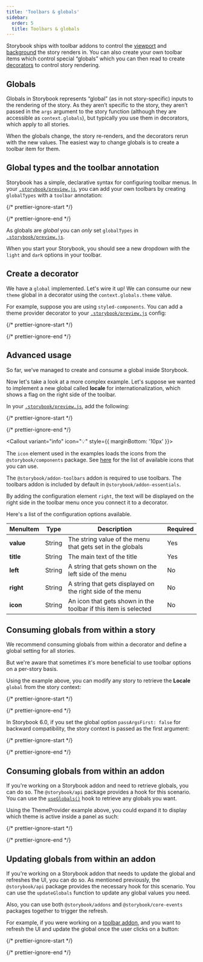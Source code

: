 ```yaml
---
title: 'Toolbars & globals'
sidebar:
  order: 5
  title: Toolbars & globals
---
```


<YouTubeCallout id="DuJ_gmSncLM" title="Create custom toolbar items using global types" />

Storybook ships with toolbar addons to control the [viewport](./viewport.mdx) and [background](./backgrounds.mdx) the story renders in. You can also create your own toolbar items which control special “globals” which you can then read to create [decorators](../writing-stories/decorators.mdx) to control story rendering.

## Globals

Globals in Storybook represents “global” (as in not story-specific) inputs to the rendering of the story. As they aren’t specific to the story, they aren’t passed in the `args` argument to the story function (although they are accessible as `context.globals`), but typically you use them in decorators, which apply to all stories.

When the globals change, the story re-renders, and the decorators rerun with the new values. The easiest way to change globals is to create a toolbar item for them.

## Global types and the toolbar annotation

Storybook has a simple, declarative syntax for configuring toolbar menus. In your [`.storybook/preview.js`](../configure/index.mdx#configure-story-rendering), you can add your own toolbars by creating `globalTypes` with a `toolbar` annotation:

{/* prettier-ignore-start */}

<CodeSnippets path="storybook-preview-configure-globaltypes.md" />

{/* prettier-ignore-end */}

<Callout variant="info" icon="💡">

  As globals are *global* you can *only* set `globalTypes` in [`.storybook/preview.js`](../configure/index.mdx#configure-story-rendering).

</Callout>

When you start your Storybook, you should see a new dropdown with the `light` and `dark` options in your toolbar.

## Create a decorator

We have a `global` implemented. Let's wire it up! We can consume our new `theme` global in a decorator using the `context.globals.theme` value.

For example, suppose you are using `styled-components`. You can add a theme provider decorator to your [`.storybook/preview.js`](../configure/index.mdx#configure-story-rendering) config:

{/* prettier-ignore-start */}

<CodeSnippets path="storybook-preview-use-global-type.md" />

{/* prettier-ignore-end */}

## Advanced usage

So far, we've managed to create and consume a global inside Storybook.

Now let's take a look at a more complex example. Let's suppose we wanted to implement a new global called **locale** for internationalization, which shows a flag on the right side of the toolbar.

In your [`.storybook/preview.js`](../configure/index.mdx#configure-story-rendering), add the following:

{/* prettier-ignore-start */}

<CodeSnippets path="storybook-preview-locales-globaltype.md" />

{/* prettier-ignore-end */}

<Callout variant="info" icon="💡" style={{ marginBottom: '10px' }}>

  The `icon` element used in the examples loads the icons from the `@storybook/components` package. See [here](../faq.mdx#what-icons-are-available-for-my-toolbar-or-my-addon) for the list of available icons that you can use.

</Callout>

<Callout variant="info" icon="💡">

  The `@storybook/addon-toolbars` addon is required to use toolbars. The toolbars addon is included by default in `@storybook/addon-essentials`.
  
</Callout>

By adding the configuration element `right`, the text will be displayed on the right side in the toolbar menu once you connect it to a decorator.

Here's a list of the configuration options available.

| MenuItem  |  Type  |                           Description                           | Required |
| --------- | ----   | --------------------------------------------------------------- | -------- |
| **value** | String |    The string value of the menu that gets set in the globals    |   Yes    |
| **title** | String |                   The main text of the title                    |   Yes    |
| **left**  | String |      A string that gets shown on the left side of the menu      |    No    |
| **right** | String |   A string that gets displayed on the right side of the menu    |    No    |
| **icon**  | String | An icon that gets shown in the toolbar if this item is selected |    No    |

## Consuming globals from within a story

We recommend consuming globals from within a decorator and define a global setting for all stories.

But we're aware that sometimes it's more beneficial to use toolbar options on a per-story basis.

Using the example above, you can modify any story to retrieve the **Locale** `global` from the story context:

{/* prettier-ignore-start */}

<CodeSnippets path="my-component-story-use-globaltype.md" />

{/* prettier-ignore-end */}

<Callout variant="info" icon="💡">

  In Storybook 6.0, if you set the global option `passArgsFirst: false` for backward compatibility, the story context is passed as the first argument:

  {/* prettier-ignore-start */}

  <CodeSnippets path="my-component-story-use-globaltype-backwards-compat.md" />

  {/* prettier-ignore-end */}
  
</Callout>

## Consuming globals from within an addon

If you're working on a Storybook addon and need to retrieve globals, you can do so. The `@storybook/api` package provides a hook for this scenario. You can use the [`useGlobals()`](../addons/addons-api.mdx#useglobals) hook to retrieve any globals you want.

Using the ThemeProvider example above, you could expand it to display which theme is active inside a panel as such:

{/* prettier-ignore-start */}

<CodeSnippets path="addon-consume-globaltype.md" />

{/* prettier-ignore-end */}

## Updating globals from within an addon

If you're working on a Storybook addon that needs to update the global and refreshes the UI, you can do so. As mentioned previously, the `@storybook/api` package provides the necessary hook for this scenario. You can use the `updateGlobals` function to update any global values you need.

Also, you can use both `@storybook/addons` and `@storybook/core-events` packages together to trigger the refresh.

For example, if you were working on a [toolbar addon](../addons/addon-types.mdx#toolbars), and you want to refresh the UI and update the global once the user clicks on a button:

{/* prettier-ignore-start */}

<CodeSnippets path="addon-consume-and-update-globaltype.md" />

{/* prettier-ignore-end */}
